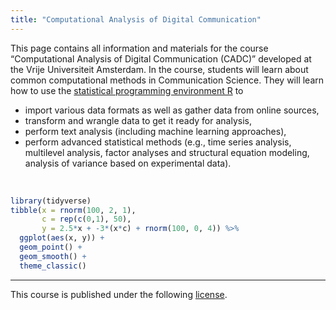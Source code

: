 ```yaml
---
title: "Computational Analysis of Digital Communication"
---
```


This page contains all information and materials for the course "Computational Analysis of Digital Communication (CADC)" developed at the Vrije Universiteit Amsterdam. In the course, students will learn about common computational methods in Communication Science. They will learn how to use the [statistical programming environment R](https://www.r-project.org/) to 

- import various data formats as well as gather data from online sources, 
- transform and wrangle data to get it ready for analysis, 
- perform text analysis (including machine learning approaches), 
- perform advanced statistical methods (e.g., time series analysis, multilevel analysis, factor analyses and structural equation modeling, analysis of variance based on experimental data). 

<br>


```r
library(tidyverse)
tibble(x = rnorm(100, 2, 1),
       c = rep(c(0,1), 50),
       y = 2.5*x + -3*(x*c) + rnorm(100, 0, 4)) %>%
  ggplot(aes(x, y)) +
  geom_point() +
  geom_smooth() +
  theme_classic()
```

<hr>

<p style = "margin-left: auto; margin-right: 0;">
This course is published under the following [license](https://github.com/masurp/VU_CADC/blob/main/LICENSE.md). 
</p>

